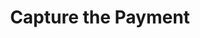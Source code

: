 ---
title: Capture the Payment
slug: /capture-payment
description: Learn how to capture the payment.
---